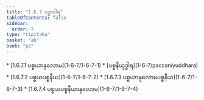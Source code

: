 ```yaml
---
title: "1.6.7 ပဉှာဝါရ"
tableOfContents: false
sidebar:
  order: 7
type: "tipitaka"
basket: "ab"
book: "p2"
---
```



<DynamicBreadcrumb />



<TableOfContents book="p2" section="1.6.7">
* [1.6.7.1 ပစ္စယာနုလောမ](1-6-7/1-6-7-1)
* [ပစ္စနီယုဒ္ဓါရ](1-6-7/paccaniyuddhara)
* [1.6.7.2 ပစ္စယပစ္စနီယ](1-6-7/1-6-7-2)
* [1.6.7.3 ပစ္စယာနုလောမပစ္စနီယ](1-6-7/1-6-7-3)
* [1.6.7.4 ပစ္စယပစ္စနီယာနုလောမ](1-6-7/1-6-7-4)
</TableOfContents>